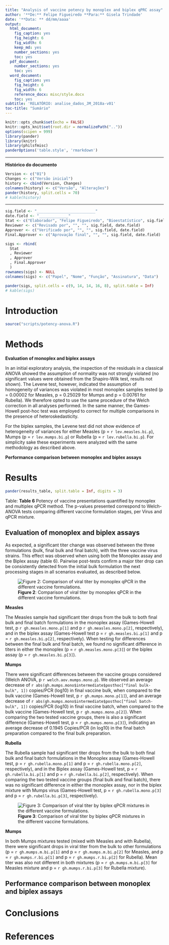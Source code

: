 ```yaml
---
title: "Analysis of vaccine potency by monoplex and biplex qPRC assay"
author: '**De:** Felipe Figueiredo **Para:** Gisela Trindade'
date: '**Data: ** dd/mm/aaaa'
output:
  html_document:
    fig_caption: yes
    fig_height: 6
    fig_width: 6
    keep_md: yes
    number_sections: yes
    toc: yes
  pdf_document:
    number_sections: yes
    toc: yes
  word_document:
    fig_caption: yes
    fig_height: 6
    fig_width: 6
    reference_docx: misc/style.docx
    toc: yes
subtitle: 'RELATÓRIO: analise_dados_JM_2018a-v01'
toc-title: "Sumário"
---
```


```r
knitr::opts_chunk$set(echo = FALSE)
knitr::opts_knit$set(root.dir = normalizePath(".."))
options(scipen = 999)
library(pander)
library(knitr)
library(philsfmisc)
panderOptions('table.style', 'rmarkdown')
```

---

**Histórico do documento**

```r
Version <- c("01")
Changes <- c("Versão inicial")
history <- cbind(Version, Changes)
colnames(history) <- c("Versão", "Alterações")
pander(history, split.cells = 70)
# kable(history)
```

---

<!-- # Assinaturas -->

```r
sig.field <- "__________________________"
date.field <- "_____________"
Stat <- c("Elaborador", "Felipe Figueiredo", "Bioestatístico", sig.field, date.field)
Reviewer <- c("Revisado por", "", "", sig.field, date.field)
Approver <- c("Verificado por", "", "", sig.field, date.field)
Final.Approver <- c("Aprovação final", "", "", sig.field, date.field)

sigs <- rbind(
  Stat
  , Reviewer
  , Approver
  , Final.Approver
  )
rownames(sigs) <- NULL
colnames(sigs) <- c("Papel", "Nome", "Função", "Assinatura", "Data")

pander(sigs, split.cells = c(9, 14, 14, 16, 8), split.table = Inf)
# kable(sigs)
```

<!-- # Lista de abreviaturas -->

# Introduction

<!-- ## Objetivos -->

<!-- ## Recepção e tratamento dos dados -->

```r
source("scripts/potency-anova.R")
```

# Methods

**Evaluation of monoplex and biplex assays**

In an initial exploratory analysis, the inspection of the residuals in a classical ANOVA showed the assumption of normality was not strongly violated (no significant values were obtained from the Shapiro-Wilk test, results not shown).
The Levene test, however, indicated the assumption of homogeneity of variances was violated in most monoplex samples tested (p = 0.00002 for Measles, p = 0.25029 for Mumps and p = 0.00761 for Rubella).
We therefore opted to use the same procedure of the Welch correction in all analyses performed.
In the same manner, the Games-Howell post-hoc test was employed to correct for multiple comparisons in the presence of heteroskedasticity.

For the biplex samples, the Levene test did not show evidence of heterogeneity of variances for either Measles (p = `r lev.measles.bi.p`), Mumps (p = `r lev.mumps.bi.p`) or Rubella (p = `r lev.rubella.bi.p`).
For simplicity sake these experiments were analyzed with the same methodology as described above.

**Performance comparison between monoplex and biplex assays**

# Results

```r
pander(results_table, split.table = Inf, digits = 3)
```

Table: **Table 6** Potency of vaccine presentations quantified by monoplex and multiplex qPCR
method.
The p-values presented correspond to Welch-ANOVA tests comparing different vaccine formulation stages, per Virus and qPCR mixture.

## Evaluation of monoplex and biplex assays

As expected, a significant titer change was observed between the three formulations (bulk, final bulk and final batch), with the three vaccine virus strains.
This effect was observed when using both the Monoplex assay
<!-- (p = `r welch.aov.measles.mono.p`, p = `r welch.aov.mumps.mono.p` and p = `r welch.aov.rubella.mono.p` for Measles, Mumps and Rubella, respectively), -->
and the Biplex assay
<!-- (p = `r welch.aov.measles.bi.p`, p = `r welch.aov.mumps.m.bi.p`, p = `r welch.aov.mumps.r.bi.p`,  and p = `r welch.aov.rubella.bi.p` for Measles, Mumps coupled with Measles, Mumps coupled with Rubella and Rubella, respectively). -->
(table 6).
Pairwise post-tests confirm a major titer drop can be consistently detected from the initial bulk formulation the next processing stages in all scenarios evaluated, as described below.

![**Figure 2**: Comparison of viral titer by monoplex qPCR in the different vaccine formulations.](../figures/monoplex.png)

**Measles**

The Measles sample had significant titer drops from the bulk to both final bulk and final batch formulations
in the monoplex assay
(Games-Howell test, p `r gh.measles.mono.p[1]` and p `r gh.measles.mono.p[2]`, respectively),
and in the biplex assay
(Games-Howell test p = `r gh.measles.bi.p[1]` and p = `r gh.measles.bi.p[2]`, respectively).
When testing for differences between the final bulk and final batch, we found no significant difference in titers in either the
monoplex (p = `r gh.measles.mono.p[3]`) or the
biplex assay (p = `r gh.measles.bi.p[3]`).

**Mumps**

There were significant differences between the vaccine groups considered
(Welch ANOVA, p `r welch.aov.mumps.mono.p`).
We observed an average decrease of
`r abs(gh.mumps.mono$intermediate$posthoc["final bulk-bulk", 1])`
copies/PCR (log10) in final vaccine bulk, when compared to the bulk vaccine
(Games-Howell test, p `r gh.mumps.mono.p[1]`),
and an average decrease of
`r abs(gh.mumps.mono$intermediate$posthoc["final batch-bulk", 1])`
copies/PCR (log10) in final vaccine batch, when compared to the bulk vaccine
(Games-Howell test, p `r gh.mumps.mono.p[2]`).
When comparing the two tested vaccine groups, there is also a significant difference
(Games-Howell test, p = `r gh.mumps.mono.p[3]`),
indicating an average decrease of
0.1945
Copies/PCR (in log10) in the final batch preparation compared to the final bulk preparation.

**Rubella**

The Rubella sample had significant titer drops from the bulk to both final bulk and final batch formulations
in the Monoplex assay
(Games-Howell test, p = `r gh.rubella.mono.p[1]` and p = `r gh.rubella.mono.p[2]`, respectively),
and in the Biplex assay
(Games-Howell test, p = `r gh.rubella.bi.p[1]` and p = `r gh.rubella.bi.p[2]`, respectively).
When comparing the two tested vaccine groups (final bulk and final batch), there was no significant difference in either
the monoplex assay, nor in the biplex mixture with Mumps virus
(Games-Howell test, p = `r gh.rubella.mono.p[3]` and  p = `r gh.rubella.bi.p[3]`, respectively).

![**Figure 3**: Comparison of viral titer by biplex qPCR mixtures in the different vaccine formulations.](../figures/biplex.png)

**Mumps**

In both Mumps mixtures tested (mixed with Measles and with Rubella), there were significant drops in viral titer from the bulk to other formulations (p = `r gh.mumps.m.bi.p[1]` and p = `r gh.mumps.m.bi.p[2]` for Measles, and p = `r gh.mumps.r.bi.p[1]` and p = `r gh.mumps.r.bi.p[2]` for Rubella).
Mean titer was also not different in both mixtures (p = `r gh.mumps.m.bi.p[3]` for Measles mixture and p = `r gh.mumps.r.bi.p[3]` for Rubella mixture).


## Performance comparison between monoplex and biplex assays

<!-- # Exceções e Desvios do teste -->

# Conclusions

# References

<!-- # Apêndice -->

